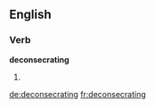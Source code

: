 
==English==

===Verb===
'''deconsecrating'''

# {{present participle of|[[deconsecrate]]}}

[[de:deconsecrating]]
[[fr:deconsecrating]]